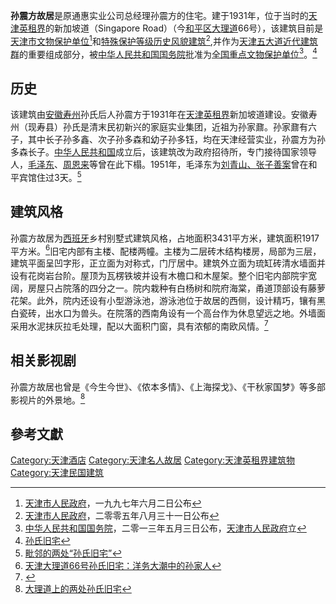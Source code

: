 {{文物保护单位
| 级别 = 全国
| 名称 = 天津五大道近代建筑群<br /><span style="font-size:smaller;">孙氏旧居</span>
| 图片 = [[File:孙震方故居.jpg|200px]]
| 编号 = 7-1627
| 分类 = 近现代重要史迹及代表性建筑
| 时代 = 民国
| 所在 = [[天津市|天津市]][[和平区_(天津市)|和平区]]
| 登录 = 2013年
}}
'''孙震方故居'''是原通惠实业公司总经理孙震方的住宅。建于1931年，位于当时的[[天津英租界|天津英租界]]的新加坡道（Singapore Road）（今[[和平区_(天津市)|和平区]][[大理道|大理道]]66号），该建筑目前是[[天津市文物保护单位|天津市文物保护单位]]<ref>[[天津市人民政府|天津市人民政府]]，一九九七年六月二日公布</ref>和[[天津历史风貌建筑|特殊保护等级历史风貌建筑]]<ref>[[天津市人民政府|天津市人民政府]]，二零零五年八月三十一日公布</ref>,并作为[[五大道|天津五大道近代建筑群]]的重要组成部分，被[[中华人民共和国国务院|中华人民共和国国务院]]批准为[[天津全国重点文物保护单位列表|全国重点文物保护单位]]<ref>[[中华人民共和国国务院|中华人民共和国国务院]]，二零一三年五月三日公布，[[天津市人民政府|天津市人民政府]]立</ref>。<ref>[http://www.tjdag.gov.cn/jgrw/jgrw_index_xiangxi.asp?n_id=19434 孙氏旧宅]{{dead link|date=2017年12月 |bot=InternetArchiveBot |fix-attempted=yes }}</ref>

== 历史 ==
{{文物保护单位
| 级别 = 省级
| 省区市 = 天津市
| 名称 = 孙氏旧宅
| 图片 = [[File:孙氏旧居.JPG|200px]]
| 编号 = 3
| 分类 = 近现代重要史迹及代表性建筑
| 时代 = 1931年
| 所在 = [[天津市|天津市]][[和平区_(天津市)|和平区]]
| 登录 = 1997年6月2日
}}

该建筑由[[安徽|安徽]][[寿州|寿州]]孙氏后人孙震方于1931年在[[天津英租界|天津英租界]]新加坡道建设。安徽寿州（现寿县）孙氏是清末民初新兴的家庭实业集团，近祖为孙家鼐。孙家鼐有六子，其中长子孙多鑫、次子孙多森和幼子孙多钰，均在天津经营实业，孙震方为孙多森长子。[[中华人民共和国|中华人民共和国]]成立后，该建筑改为政府招待所，专门接待国家领导人，[[毛泽东|毛泽东]]、[[周恩来|周恩来]]等曾在此下榻。1951年，毛泽东为[[刘青山张子善案|刘青山、张子善案]]曾在和平宾馆住过3天。<ref>[http://epaper.tianjinwe.com/mrxb/mrxb/2008-05/03/content_5678440.htm 毗邻的两处“孙氏旧宅”]{{Dead link|date=2018年8月 |bot=InternetArchiveBot |fix-attempted=yes }}</ref>

== 建筑风格 ==
{{天津历史风貌建筑
| 省区市 = 天津市
| 名称 = 孙氏旧宅
| 图片 = [[File:孙氏旧宅铭牌.jpg|200px]]
| 编号 = 0110028
| 等级 = 特殊保护
| 时代 = 1931年
| 所在 = [[天津市|天津市]][[和平区_(天津市)|和平区]]
| 公布 = 2005年8月31日
}}
孙震方故居为[[西班牙|西班牙]]乡村别墅式建筑风格，占地面积3431平方米，建筑面积1917平方米。<ref>[http://www.022net.com/2010/4-9/494753192523349.html 天津大理道66号孙氏旧宅：洋务大潮中的孙家人]{{dead link|date=2017年12月 |bot=InternetArchiveBot |fix-attempted=yes }}</ref>旧宅内部有主楼、配楼两幢。主楼为二层砖木结构楼房，局部为三层，建筑平面呈凹字形，正立面为对称式，门厅居中。建筑外立面为琉缸砖清水墙面并设有花岗岩台阶。屋顶为瓦楞铁坡并设有木檐口和木屋架。整个旧宅内部院宇宽阔，房屋只占院落的四分之一。院内栽种有白杨树和院府海棠，甬道顶部设有藤萝花架。此外，院内还设有小型游泳池，游泳池位于故居的西侧，设计精巧，镶有黑白瓷砖，出水口为兽头。在院落的西南角设有一个高台作为休息望远之地。外墙面采用水泥抹灰拉毛处理，配以大面积门窗，具有浓郁的南欧风情。<ref>{{Cite web |url=http://news.enorth.com.cn/system/2010/04/09/004588399.shtml |title=天津小洋楼：孙氏旧宅 一家两院叔侄亲 |access-date=2010-10-03 |archive-date=2020-07-06 |archive-url=https://web.archive.org/web/20200706114421/http://news.enorth.com.cn/system/2010/04/09/004588399.shtml |dead-url=no }}</ref>

== 相关影视剧 ==
孙震方故居也曾是《今生今世》、《侬本多情》、《上海探戈》、《干秋家国梦》等多部影视片的外景地。<ref>[http://www.5dadao.net/gushi/2009-07-31/110.html 大理道上的两处孙氏旧宅]{{dead link|date=2017年12月 |bot=InternetArchiveBot |fix-attempted=yes }}</ref>

==參考文獻==
<div class="references-small">
<references />
</div>

{{天津市名人故居}}
{{天津市文物保护单位}}

[[Category:天津酒店|Category:天津酒店]]
[[Category:天津名人故居|Category:天津名人故居]]
[[Category:天津英租界建筑物|Category:天津英租界建筑物]]
[[Category:天津民国建筑|Category:天津民国建筑]]